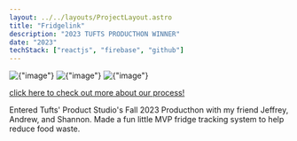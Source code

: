 ```yaml
---
layout: ../../layouts/ProjectLayout.astro
title: "Fridgelink"
description: "2023 TUFTS PRODUCTHON WINNER"
date: "2023"
techStack: ["reactjs", "firebase", "github"]
---
```



<div className="project-hero-image-container">
  <Image src={Fridgelink1} alt={"image"} className="project-hero-image" />
  <Image src={Fridgelink2} alt={"image"} className="project-hero-image" />
  <Image src={Fridgelink3} alt={"image"} className="project-hero-image" />
</div>

[click here to check out more about our process!](https://devpost.com/software/myvoterinfo)

<SectionTitle title="OVERVIEW" />

Entered Tufts' Product Studio's Fall 2023 Producthon with my friend Jeffrey,
Andrew, and Shannon. Made a fun little MVP fridge tracking system to help reduce
food waste.
